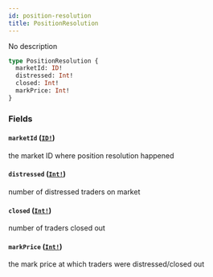 ```yaml
---
id: position-resolution
title: PositionResolution
---
```


No description

```graphql
type PositionResolution {
  marketId: ID!
  distressed: Int!
  closed: Int!
  markPrice: Int!
}
```

### Fields

#### `marketId` ([`ID!`](/graphql/scalars/id))

the market ID where position resolution happened

#### `distressed` ([`Int!`](/graphql/scalars/int))

number of distressed traders on market

#### `closed` ([`Int!`](/graphql/scalars/int))

number of traders closed out

#### `markPrice` ([`Int!`](/graphql/scalars/int))

the mark price at which traders were distressed/closed out
